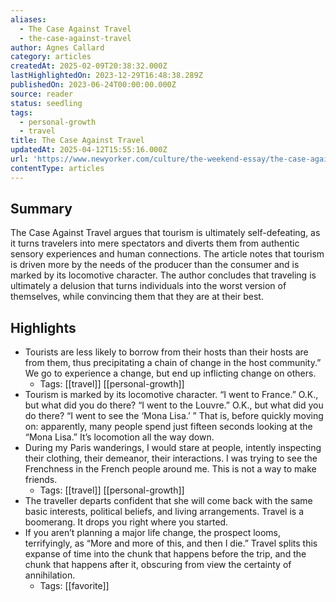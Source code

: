 ```yaml
---
aliases:
  - The Case Against Travel
  - the-case-against-travel
author: Agnes Callard
category: articles
createdAt: 2025-02-09T20:38:32.000Z
lastHighlightedOn: 2023-12-29T16:48:38.289Z
publishedOn: 2023-06-24T00:00:00.000Z
source: reader
status: seedling
tags:
  - personal-growth
  - travel
title: The Case Against Travel
updatedAt: 2025-04-12T15:55:16.000Z
url: 'https://www.newyorker.com/culture/the-weekend-essay/the-case-against-travel'
contentType: articles
---
```

## Summary

The Case Against Travel argues that tourism is ultimately self-defeating, as it turns travelers into mere spectators and diverts them from authentic sensory experiences and human connections. The article notes that tourism is driven more by the needs of the producer than the consumer and is marked by its locomotive character. The author concludes that traveling is ultimately a delusion that turns individuals into the worst version of themselves, while convincing them that they are at their best.

## Highlights

- Tourists are less likely to borrow from their hosts than their hosts are from them, thus precipitating a chain of change in the host community.” We go to experience a change, but end up inflicting change on others.
    - Tags: [[travel]] [[personal-growth]]
- Tourism is marked by its locomotive character. “I went to France.” O.K., but what did you do there? “I went to the Louvre.” O.K., but what did you do there? “I went to see the ‘Mona Lisa.’ ” That is, before quickly moving on: apparently, many people spend just fifteen seconds looking at the “Mona Lisa.” It’s locomotion all the way down.
- During my Paris wanderings, I would stare at people, intently inspecting their clothing, their demeanor, their interactions. I was trying to see the Frenchness in the French people around me. This is not a way to make friends.
    - Tags: [[travel]] [[personal-growth]]
- The traveller departs confident that she will come back with the same basic interests, political beliefs, and living arrangements. Travel is a boomerang. It drops you right where you started.
- If you aren’t planning a major life change, the prospect looms, terrifyingly, as “More and more of this, and then I die.” Travel splits this expanse of time into the chunk that happens before the trip, and the chunk that happens after it, obscuring from view the certainty of annihilation.
    - Tags: [[favorite]]
